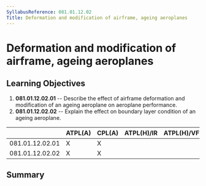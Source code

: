 ```yaml
---
SyllabusReference: 081.01.12.02
Title: Deformation and modification of airframe, ageing aeroplanes
---
```


# Deformation and modification of airframe, ageing aeroplanes

## Learning Objectives

1.  **081.01.12.02.01** -- Describe the effect of airframe deformation and
    modification of an ageing aeroplane on aeroplane performance.
2.  **081.01.12.02.02** -- Explain the effect on boundary layer condition of an
    ageing aeroplane.

|                 | ATPL(A) | CPL(A) | ATPL(H)/IR | ATPL(H)/VFR | CPL(H) | IR  | CBIR(A) |
| --------------- | ------- | ------ | ---------- | ----------- | ------ | --- | ------- |
| 081.01.12.02.01 | X       | X      |            |             |        |     |         |
| 081.01.12.02.02 | X       | X      |            |             |        |     |         |

## Summary
